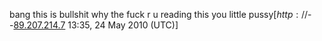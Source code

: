 {{also|Appendix:Variations of "ala"}}
bang this is bullshit why the fuck r u reading this you little pussy[<math>http://</math>--[[Special:Contributions/89.207.214.7|89.207.214.7]] 13:35, 24 May 2010 (UTC)]